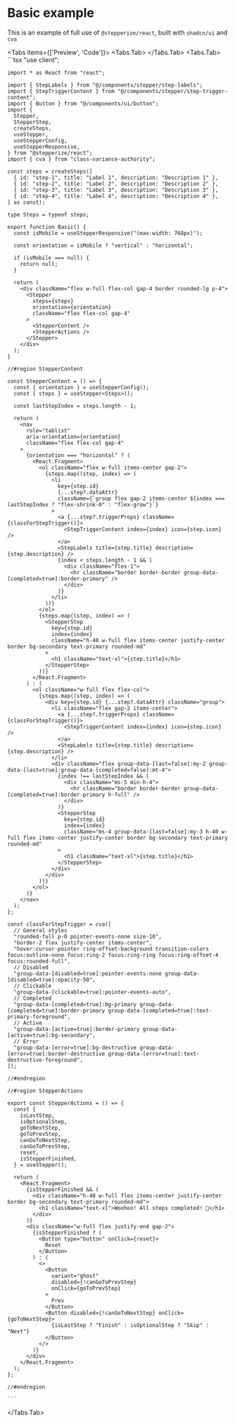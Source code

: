 
# Basic example

This is an example of full use of `@stepperize/react`, built with `shadcn/ui` and `cva`
 
<Tabs items={['Preview', 'Code']}>
  <Tabs.Tab>
    <Basic />
  </Tabs.Tab>
  <Tabs.Tab>
    ```tsx
    "use client";

    import * as React from "react";

    import { StepLabels } from "@/components/stepper/step-labels";
    import { StepTriggerContent } from "@/components/stepper/step-trigger-content";
    import { Button } from "@/components/ui/button";
    import {
      Stepper,
      StepperStep,
      createSteps,
      useStepper,
      useStepperConfig,
      useStepperResponsive,
    } from "@stepperize/react";
    import { cva } from "class-variance-authority";

    const steps = createSteps([
      { id: "step-1", title: "Label 1", description: "Description 1" },
      { id: "step-2", title: "Label 2", description: "Description 2" },
      { id: "step-3", title: "Label 3", description: "Description 3" },
      { id: "step-4", title: "Label 4", description: "Description 4" },
    ] as const);

    type Steps = typeof steps;

    export function Basic() {
      const isMobile = useStepperResponsive("(max-width: 768px)");

      const orientation = isMobile ? "vertical" : "horizontal";

      if (isMobile === null) {
        return null;
      }

      return (
        <div className="flex w-full flex-col gap-4 border rounded-lg p-4">
          <Stepper
            steps={steps}
            orientation={orientation}
            className="flex flex-col gap-4"
          >
            <StepperContent />
            <StepperActions />
          </Stepper>
        </div>
      );
    }

    //#region StepperContent

    const StepperContent = () => {
      const { orientation } = useStepperConfig();
      const { steps } = useStepper<Steps>();

      const lastStepIndex = steps.length - 1;

      return (
        <nav
          role="tablist"
          aria-orientation={orientation}
          className="flex flex-col gap-4"
        >
          {orientation === "horizontal" ? (
            <React.Fragment>
              <ol className="flex w-full items-center gap-2">
                {steps.map((step, index) => (
                  <li
                    key={step.id}
                    {...step?.dataAttr}
                    className={`group flex gap-2 items-center ${index === lastStepIndex ? "flex-shrink-0" : "flex-grow"}`}
                  >
                    <a {...step?.triggerProps} className={classForStepTrigger()}>
                      <StepTriggerContent index={index} icon={step.icon} />
                    </a>
                    <StepLabels title={step.title} description={step.description} />
                    {index < steps.length - 1 && (
                      <div className="flex-1">
                        <hr className="border border-border group-data-[completed=true]:border-primary" />
                      </div>
                    )}
                  </li>
                ))}
              </ol>
              {steps.map((step, index) => (
                <StepperStep
                  key={step.id}
                  index={index}
                  className="h-40 w-full flex items-center justify-center border bg-secondary text-primary rounded-md"
                >
                  <h1 className="text-xl">{step.title}</h1>
                </StepperStep>
              ))}
            </React.Fragment>
          ) : (
            <ol className="w-full flex flex-col">
              {steps.map((step, index) => (
                <div key={step.id} {...step?.dataAttr} className="group">
                  <li className="flex gap-2 items-center">
                    <a {...step?.triggerProps} className={classForStepTrigger()}>
                      <StepTriggerContent index={index} icon={step.icon} />
                    </a>
                    <StepLabels title={step.title} description={step.description} />
                  </li>
                  <div className="flex group-data-[last=false]:my-2 group-data-[last=true]:group-data-[completed=false]:mt-4">
                    {index !== lastStepIndex && (
                      <div className="ms-5 min-h-4">
                        <hr className="border border-border group-data-[completed=true]:border-primary h-full" />
                      </div>
                    )}
                    <StepperStep
                      key={step.id}
                      index={index}
                      className="ms-4 group-data-[last=false]:my-3 h-40 w-full flex items-center justify-center border bg-secondary text-primary rounded-md"
                    >
                      <h1 className="text-xl">{step.title}</h1>
                    </StepperStep>
                  </div>
                </div>
              ))}
            </ol>
          )}
        </nav>
      );
    };

    const classForStepTrigger = cva([
      // General styles
      "rounded-full p-0 pointer-events-none size-10",
      "border-2 flex justify-center items-center",
      "hover:cursor-pointer ring-offset-background transition-colors focus:outline-none focus:ring-2 focus:ring-ring focus:ring-offset-4 focus:rounded-full",
      // Disabled
      "group-data-[disabled=true]:pointer-events-none group-data-[disabled=true]:opacity-50",
      // Clickable
      "group-data-[clickable=true]:pointer-events-auto",
      // Completed
      "group-data-[completed=true]:bg-primary group-data-[completed=true]:border-primary group-data-[completed=true]:text-primary-foreground",
      // Active
      "group-data-[active=true]:border-primary group-data-[active=true]:bg-secondary",
      // Error
      "group-data-[error=true]:bg-destructive group-data-[error=true]:border-destructive group-data-[error=true]:text-destructive-foreground",
    ]);

    //#endregion

    //#region StepperActions

    export const StepperActions = () => {
      const {
        isLastStep,
        isOptionalStep,
        goToNextStep,
        goToPrevStep,
        canGoToNextStep,
        canGoToPrevStep,
        reset,
        isStepperFinished,
      } = useStepper();

      return (
        <React.Fragment>
          {isStepperFinished && (
            <div className="h-40 w-full flex items-center justify-center border bg-secondary text-primary rounded-md">
              <h1 className="text-xl">Woohoo! All steps completed! 🎉</h1>
            </div>
          )}
          <div className="w-full flex justify-end gap-2">
            {isStepperFinished ? (
              <Button type="button" onClick={reset}>
                Reset
              </Button>
            ) : (
              <>
                <Button
                  variant="ghost"
                  disabled={!canGoToPrevStep}
                  onClick={goToPrevStep}
                >
                  Prev
                </Button>
                <Button disabled={!canGoToNextStep} onClick={goToNextStep}>
                  {isLastStep ? "Finish" : isOptionalStep ? "Skip" : "Next"}
                </Button>
              </>
            )}
          </div>
        </React.Fragment>
      );
    };

    //#endregion

    ```
  </Tabs.Tab>
</Tabs>